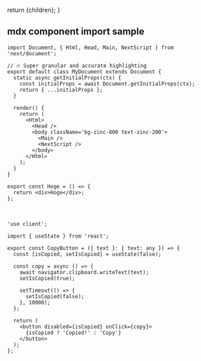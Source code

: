 
  return <MdxLayout>{children}</MdxLayout>;
}

## mdx component import sample

```tsx title="example.js" showLineNumbers caption="..."
import Document, { Html, Head, Main, NextScript } from 'next/document';

// 🔥 Super granular and accurate highlighting
export default class MyDocument extends Document {
  static async getInitialProps(ctx) {
    const initialProps = await Document.getInitialProps(ctx);
    return { ...initialProps };
  }

  render() {
    return (
      <Html>
        <Head />
        <body className='bg-zinc-800 text-zinc-200'>
          <Main />
          <NextScript />
        </body>
      </Html>
    );
  }
}

export const Hoge = () => {
  return <div>Hoge</div>;
};
```

<br />

```tsx title="CopyButton.tsx" showLineNumbers caption="..."
'use client';

import { useState } from 'react';

export const CopyButton = ({ text }: { text: any }) => {
  const [isCopied, setIsCopied] = useState(false);

  const copy = async () => {
    await navigator.clipboard.writeText(text);
    setIsCopied(true);

    setTimeout(() => {
      setIsCopied(false);
    }, 10000);
  };

  return (
    <button disabled={isCopied} onClick={copy}>
      {isCopied ? 'Copied!' : 'Copy'}
    </button>
  );
};
```
